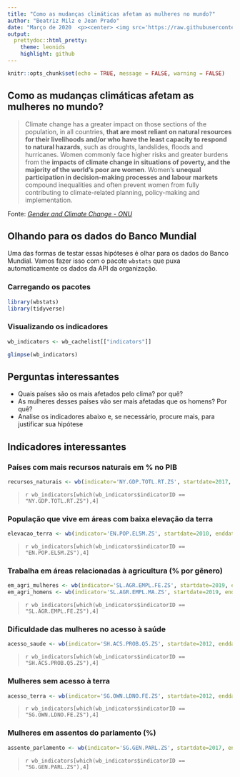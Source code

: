 ```yaml
---
title: "Como as mudanças climáticas afetam as mulheres no mundo?"
author: "Beatriz Milz e Jean Prado"
date: "Março de 2020  <p><center> <img src='https://raw.githubusercontent.com/rladies/starter-kit/master/stickers/rainbow.png'  width='50%' height='30%'> <br> <a class='github-button' href='https://github.com/beatrizmilz/R-Ladies-SP-DataSUS' data-color-scheme='no-preference: light; light: light; dark: dark;' data-size='large' data-show-count='true' aria-label='Star beatrizmilz/R-Ladies-SP-DataSUS on GitHub'>Acesse este repositório</a>  </center></p>"
output:
  prettydoc::html_pretty:
    theme: leonids
    highlight: github
---
```


```r
knitr::opts_chunk$set(echo = TRUE, message = FALSE, warning = FALSE)
```
<script async defer src="https://buttons.github.io/buttons.js"></script>


## Como as mudanças climáticas afetam as mulheres no mundo?
>Climate change has a greater impact on those sections of the population, in all countries, **that are most reliant on natural resources for their livelihoods and/or who have the least capacity to respond to natural hazards**, such as droughts, landslides, floods and hurricanes. Women commonly face higher risks and greater burdens from the **impacts of climate change in situations of poverty, and the majority of the world’s poor are women**. Women’s **unequal participation in decision-making processes and labour markets** compound inequalities and often prevent women from fully contributing to climate-related planning, policy-making and implementation.

Fonte: *[Gender and Climate Change - ONU](https://unfccc.int/gender)*

## Olhando para os dados do Banco Mundial
Uma das formas de testar essas hipóteses é olhar para os dados do Banco Mundial. Vamos fazer isso com o pacote `wbstats` que puxa automaticamente os dados da API da organização.

### Carregando os pacotes
```r
library(wbstats)
library(tidyverse)
```

### Visualizando os indicadores
```r
wb_indicators <- wb_cachelist[["indicators"]]

glimpse(wb_indicators)
```

## Perguntas interessantes
- Quais países são os mais afetados pelo clima? por quê?
- As mulheres desses países vão ser mais afetadas que os homens? Por quê?
- Analise os indicadores abaixo e, se necessário, procure mais, para justificar sua hipótese

## Indicadores interessantes

### Países com mais recursos naturais em % no PIB
```r
recursos_naturais <- wb(indicator='NY.GDP.TOTL.RT.ZS', startdate=2017, enddate=2017)
```

>`r wb_indicators[which(wb_indicators$indicatorID == "NY.GDP.TOTL.RT.ZS"),4]`


### População que vive em áreas com baixa elevação da terra
```r
elevacao_terra <- wb(indicator='EN.POP.EL5M.ZS', startdate=2010, enddate=2010)
```

>`r wb_indicators[which(wb_indicators$indicatorID == "EN.POP.EL5M.ZS"),4]`

### Trabalha em áreas relacionadas à agricultura (% por gênero)
```r
em_agri_mulheres <- wb(indicator='SL.AGR.EMPL.FE.ZS', startdate=2019, enddate=2019)
em_agri_homens <- wb(indicator='SL.AGR.EMPL.MA.ZS', startdate=2019, enddate=2019)
```

>`r wb_indicators[which(wb_indicators$indicatorID == "SL.AGR.EMPL.FE.ZS"),4]`

### Dificuldade das mulheres no acesso à saúde
```r
acesso_saude <- wb(indicator='SH.ACS.PROB.Q5.ZS', startdate=2012, enddate=2012)
```

>`r wb_indicators[which(wb_indicators$indicatorID == "SH.ACS.PROB.Q5.ZS"),4]`

### Mulheres sem acesso à terra
```r
acesso_terra <- wb(indicator='SG.OWN.LDNO.FE.ZS', startdate=2012, enddate=2012)
```

>`r wb_indicators[which(wb_indicators$indicatorID == "SG.OWN.LDNO.FE.ZS"),4]`

### Mulheres em assentos do parlamento (%)
```r
assento_parlamento <- wb(indicator='SG.GEN.PARL.ZS', startdate=2017, enddate=2017)
```

>`r wb_indicators[which(wb_indicators$indicatorID == "SG.GEN.PARL.ZS"),4]`